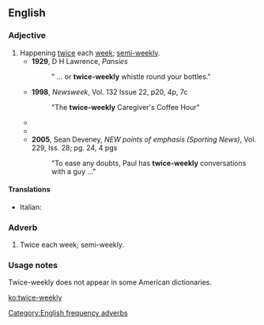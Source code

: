 ==English==

===Adjective===
{{en-adj|head=[[twice]]-[[weekly]]|-}}

# Happening [[twice]] each [[week]]; [[semi-weekly]].
#* '''1929''', D H Lawrence, ''Pansies''
#*: " ... or '''twice-weekly''' whistle round your bottles."
#* '''1998''', ''Newsweek'', Vol. 132 Issue 22, p20, 4p, 7c
#*: "The '''twice-weekly''' Caregiver's Coffee Hour"
#* {{quote-text|year=2003|author=Margo Daly|title=Rough Guide to Australia|page=462|passage="For the '''twice-weekly''' Inlanders ..."}}
#* {{quote-text|year=2004|author=Wim B. van den Berg & Pierre Miossec|title=Cytokines and Joint Injury|page=114|passage="Further study assessed '''twice-weekly''' subcutaneous injections ..."}}
#* '''2005''', Sean Deveney, ''NEW points of emphasis (Sporting News)'', Vol. 229, Iss. 28; pg. 24, 4 pgs
#*: "To ease any doubts, Paul has '''twice-weekly''' conversations with a guy ..."

====Translations====
{{trans-top|happening twice each week}}
* Italian: {{t|it|bisettimanale}}
{{trans-mid}}
{{trans-bottom}}

===Adverb===
{{en-adv|-}}

# Twice each week; semi-weekly.

===Usage notes===
Twice-weekly does not appear in some American dictionaries.

[[Category:English frequency adverbs]]

[[ko:twice-weekly]]